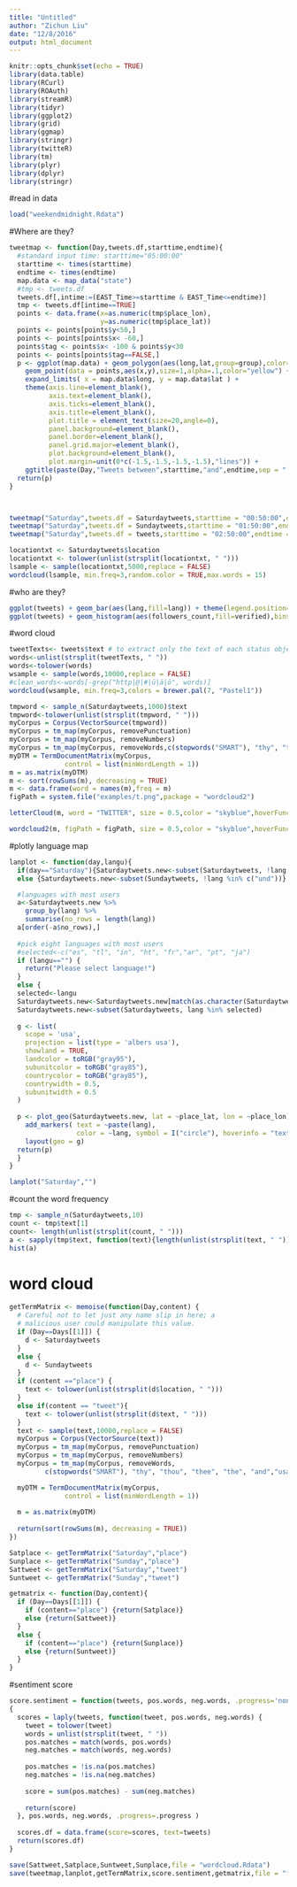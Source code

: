 ```yaml
---
title: "Untitled"
author: "Zichun Liu"
date: "12/8/2016"
output: html_document
---
```


```r
knitr::opts_chunk$set(echo = TRUE)
library(data.table)
library(RCurl)
library(ROAuth)
library(streamR)
library(tidyr)
library(ggplot2)
library(grid)
library(ggmap)
library(stringr)
library(twitteR)
library(tm)
library(plyr)
library(dplyr)
library(stringr)
```

#read in data
```r
load("weekendmidnight.Rdata")

```


#Where are they?
```r
tweetmap <- function(Day,tweets.df,starttime,endtime){
  #standard input time: starttime="05:00:00"
  starttime <- times(starttime)
  endtime <- times(endtime)
  map.data <- map_data("state") 
  #tmp <- tweets.df
  tweets.df[,intime:=(EAST_Time>=starttime & EAST_Time<=endtime)]
  tmp <- tweets.df[intime==TRUE]
  points <- data.frame(x=as.numeric(tmp$place_lon),
                       y=as.numeric(tmp$place_lat))
  points <- points[points$y<50,]
  points <- points[points$x< -60,]
  points$tag <- points$x< -100 & points$y<30
  points <- points[points$tag==FALSE,]
  p <- ggplot(map.data) + geom_polygon(aes(long,lat,group=group),color="darkgrey",fill="black") + 
    geom_point(data = points,aes(x,y),size=1,alpha=.1,color="yellow") + coord_map( "polyconic" ) + 
    expand_limits( x = map.data$long, y = map.data$lat ) +
    theme(axis.line=element_blank(),
          axis.text=element_blank(),
          axis.ticks=element_blank(), 
          axis.title=element_blank(),
          plot.title = element_text(size=20,angle=0),
          panel.background=element_blank(),
          panel.border=element_blank(), 
          panel.grid.major=element_blank(),
          plot.background=element_blank(), 
          plot.margin=unit(0*c(-1.5,-1.5,-1.5,-1.5),"lines")) + 
    ggtitle(paste(Day,"Tweets between",starttime,"and",endtime,sep = " "))
  return(p)
}



tweetmap("Saturday",tweets.df = Saturdaytweets,starttime = "00:50:00",endtime = "01:50:00")
tweetmap("Saturday",tweets.df = Sundaytweets,starttime = "01:50:00",endtime = "02:50:00")
tweetmap("Saturday",tweets.df = tweets,starttime = "02:50:00",endtime = "03:50:00")

locationtxt <- Saturdaytweets$location
locationtxt <- tolower(unlist(strsplit(locationtxt, " ")))
lsample <- sample(locationtxt,5000,replace = FALSE)
wordcloud(lsample, min.freq=3,random.color = TRUE,max.words = 15)
```

#who are they?
```r
ggplot(tweets) + geom_bar(aes(lang,fill=lang)) + theme(legend.position="none") + ggtitle("Tweets language")
ggplot(tweets) + geom_histogram(aes(followers_count,fill=verified),bins = 1000) + xlim(0,10000) + ggtitle("Tweeter's follower") + facet_grid(~verified)

```


#word cloud
```r
tweetTexts<- tweets$text # to extract only the text of each status object
words<-unlist(strsplit(tweetTexts, " "))
words<-tolower(words)
wsample <- sample(words,10000,replace = FALSE)
#clean_words<-words[-grep("http|@|#|ü|ä|ö", words)] 
wordcloud(wsample, min.freq=3,colors = brewer.pal(7, "Pastel1"))

tmpword <- sample_n(Saturdaytweets,1000)$text
tmpword<-tolower(unlist(strsplit(tmpword, " ")))
myCorpus = Corpus(VectorSource(tmpword))
myCorpus = tm_map(myCorpus, removePunctuation)
myCorpus = tm_map(myCorpus, removeNumbers)
myCorpus = tm_map(myCorpus, removeWords,c(stopwords("SMART"), "thy", "thou", "thee", "the", "and","usa", "but"))
myDTM = TermDocumentMatrix(myCorpus,
              control = list(minWordLength = 1))
m = as.matrix(myDTM)
m <- sort(rowSums(m), decreasing = TRUE)
m <- data.frame(word = names(m),freq = m)
figPath = system.file("examples/t.png",package = "wordcloud2")

letterCloud(m, word = "TWITTER", size = 0.5,color = "skyblue",hoverFunction = htmlwidgets::JS("function hover() {}"))

wordcloud2(m, figPath = figPath, size = 0.5,color = "skyblue",hoverFunction = htmlwidgets::JS("function hover() {}"),)
```

#plotly language map
```r
lanplot <- function(day,langu){
  if(day=="Saturday"){Saturdaytweets.new<-subset(Saturdaytweets, !lang %in% c("und"))}
  else {Saturdaytweets.new<-subset(Sundaytweets, !lang %in% c("und"))}

  #languages with most users
  a<-Saturdaytweets.new %>% 
    group_by(lang) %>%
    summarise(no_rows = length(lang))
  a[order(-a$no_rows),]
  
  #pick eight languages with most users
  #selected<-c("es", "tl", "in", "ht", "fr","ar", "pt", "ja")
  if (langu=="") {
    return("Please select language!")
  }
  else {
  selected<-langu
  Saturdaytweets.new<-Saturdaytweets.new[match(as.character(Saturdaytweets.new$lang), selected), ]
  Saturdaytweets.new<-subset(Saturdaytweets, lang %in% selected)
  
  g <- list(
    scope = 'usa',
    projection = list(type = 'albers usa'),
    showland = TRUE,
    landcolor = toRGB("gray95"),
    subunitcolor = toRGB("gray85"),
    countrycolor = toRGB("gray85"),
    countrywidth = 0.5,
    subunitwidth = 0.5
  )
  
  p <- plot_geo(Saturdaytweets.new, lat = ~place_lat, lon = ~place_lon) %>%
    add_markers( text = ~paste(lang),
                 color = ~lang, symbol = I("circle"), hoverinfo = "text") %>%
    layout(geo = g)
  return(p)
  }
}

lanplot("Saturday","")
```

#count the word frequency
```r
tmp <- sample_n(Saturdaytweets,10)
count <- tmp$text[1]
count<- length(unlist(strsplit(count, " ")))
a <- sapply(tmp$text, function(text){length(unlist(strsplit(text, " ")))})
hist(a)
```

# word cloud
```r
getTermMatrix <- memoise(function(Day,content) {
  # Careful not to let just any name slip in here; a
  # malicious user could manipulate this value.
  if (Day==Days[[1]]) {
    d <- Saturdaytweets
  }
  else {
    d <- Sundaytweets
  }
  if (content =="place") {
    text <- tolower(unlist(strsplit(d$location, " ")))
  }
  else if(content == "tweet"){
    text <- tolower(unlist(strsplit(d$text, " ")))
  }
  text <- sample(text,10000,replace = FALSE)
  myCorpus = Corpus(VectorSource(text))
  myCorpus = tm_map(myCorpus, removePunctuation)
  myCorpus = tm_map(myCorpus, removeNumbers)
  myCorpus = tm_map(myCorpus, removeWords,
         c(stopwords("SMART"), "thy", "thou", "thee", "the", "and","usa", "but"))

  myDTM = TermDocumentMatrix(myCorpus,
              control = list(minWordLength = 1))
  
  m = as.matrix(myDTM)
  
  return(sort(rowSums(m), decreasing = TRUE))
})

Satplace <- getTermMatrix("Saturday","place")
Sunplace <- getTermMatrix("Sunday","place")
Sattweet <- getTermMatrix("Saturday","tweet")
Suntweet <- getTermMatrix("Sunday","tweet")

getmatrix <- function(Day,content){
  if (Day==Days[[1]]) {
    if (content=="place") {return(Satplace)}
    else {return(Sattweet)}
  }
  else {
    if (content=="place") {return(Sunplace)}
    else {return(Suntweet)}
  }
}

```

#sentiment score
```r
score.sentiment = function(tweets, pos.words, neg.words, .progress='none')
{
  scores = laply(tweets, function(tweet, pos.words, neg.words) {
    tweet = tolower(tweet)
    words = unlist(strsplit(tweet, " "))
    pos.matches = match(words, pos.words)
    neg.matches = match(words, neg.words)
    
    pos.matches = !is.na(pos.matches)
    neg.matches = !is.na(neg.matches)
    
    score = sum(pos.matches) - sum(neg.matches)
    
    return(score)
  }, pos.words, neg.words, .progress=.progress )
  
  scores.df = data.frame(score=scores, text=tweets)
  return(scores.df)
}
```


```r
save(Sattweet,Satplace,Suntweet,Sunplace,file = "wordcloud.Rdata")
save(tweetmap,lanplot,getTermMatrix,score.sentiment,getmatrix,file = "function.Rdata")
```

